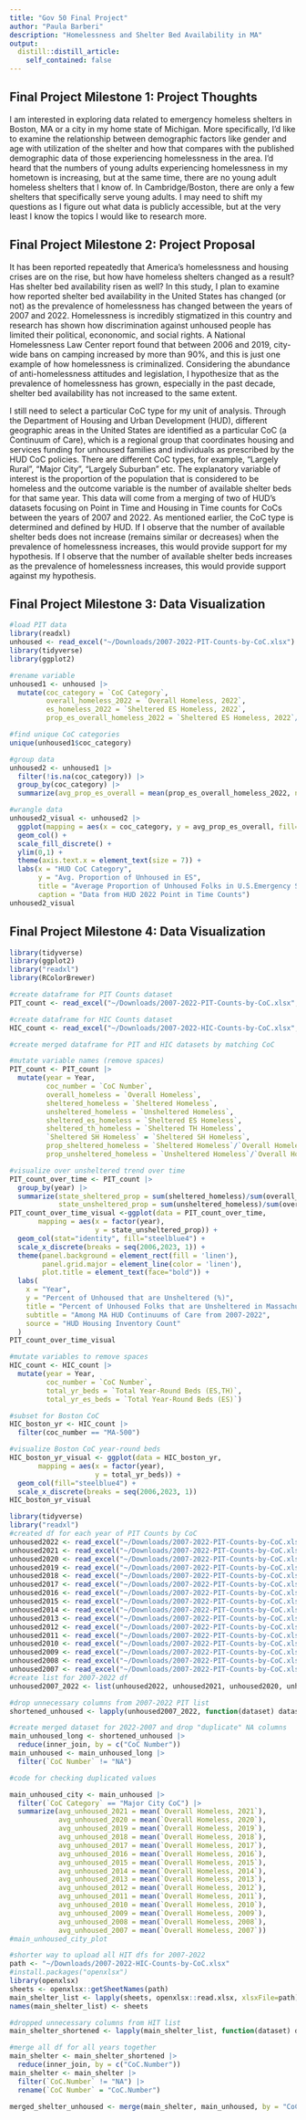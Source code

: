 ```yaml
---
title: "Gov 50 Final Project"
author: "Paula Barberi"
description: "Homelessness and Shelter Bed Availability in MA"
output:
  distill::distill_article:
    self_contained: false
---
```




## Final Project Milestone 1: Project Thoughts

I am interested in exploring data related to emergency homeless shelters in Boston, MA or a city in my home state of Michigan. More specifically, I'd like to examine the relationship between demographic factors like gender and age with utilization of the shelter and how that compares with the published demographic data of those experiencing homelessness in the area. I'd heard that the numbers of young adults experiencing homelessness in my hometown is increasing, but at the same time, there are no young adult homeless shelters that I know of. In Cambridge/Boston, there are only a few shelters that specifically serve young adults. I may need to shift my questions as I figure out what data is publicly accessible, but at the very least I know the topics I would like to research more. 

## Final Project Milestone 2: Project Proposal

It has been reported repeatedly that America's homelessness and housing crises are on the rise, but how have homeless shelters changed as a result? Has shelter bed availability risen as well? In this study, I plan to examine how reported shelter bed availability in the United States has changed (or not) as the prevalence of homelessness has changed between the years of 2007 and 2022. Homelessness is incredibly stigmatized in this country and research has shown how discrimination against unhoused people has limited their political, econonomic, and social rights. A National Homelessness Law Center report found that between 2006 and 2019, city-wide bans on camping increased by more than 90%, and this is just one example of how homelessness is criminalized. Considering the abundance of anti-homelessness attitudes and legislation, I hypothesize that as the prevalence of homelessness has grown, especially in the past decade, shelter bed availability has not increased to the same extent. 

I still need to select a particular CoC type for my unit of analysis. Through the Department of Housing and Urban Development (HUD), different geographic areas in the United States are identified as a particular CoC (a Continuum of Care), which is a regional group that coordinates housing and services funding for unhoused families and individuals as prescribed by the HUD CoC policies. There are different CoC types, for example, "Largely Rural", "Major City", "Largely Suburban" etc. The explanatory variable of interest is the proportion of the population that is considered to be homeless and the outcome variable is the number of available shelter beds for that same year. This data will come from a merging of two of HUD's datasets focusing on Point in Time and Housing in Time counts for CoCs between the years of 2007 and 2022. As mentioned earlier, the CoC type is determined and defined by HUD. If I observe that the number of available shelter beds does not increase (remains similar or decreases) when the prevalence of homelessness increases, this would provide support for my hypothesis. If I observe that the number of available shelter beds increases as the prevalence of homelessness increases, this would provide support against my hypothesis. 

## Final Project Milestone 3: Data Visualization
```r
#load PIT data
library(readxl)
unhoused <- read_excel("~/Downloads/2007-2022-PIT-Counts-by-CoC.xlsx")
library(tidyverse)
library(ggplot2)
```



```r
#rename variable
unhoused1 <- unhoused |>
  mutate(coc_category = `CoC Category`,
         overall_homeless_2022 = `Overall Homeless, 2022`,
         es_homeless_2022 = `Sheltered ES Homeless, 2022`,
         prop_es_overall_homeless_2022 = `Sheltered ES Homeless, 2022`/`Overall Homeless, 2022`)

#find unique CoC categories
unique(unhoused1$coc_category)

#group data
unhoused2 <- unhoused1 |>
  filter(!is.na(coc_category)) |>
  group_by(coc_category) |>
  summarize(avg_prop_es_overall = mean(prop_es_overall_homeless_2022, na.rm = TRUE)) 

#wrangle data
unhoused2_visual <- unhoused2 |>
  ggplot(mapping = aes(x = coc_category, y = avg_prop_es_overall, fill=coc_category)) +
  geom_col() +
  scale_fill_discrete() +
  ylim(0,1) +
  theme(axis.text.x = element_text(size = 7)) +
  labs(x = "HUD CoC Category",
       y = "Avg. Proportion of Unhoused in ES",
       title = "Average Proportion of Unhoused Folks in U.S.Emergency Shelters by CoC in 2022",
       caption = "Data from HUD 2022 Point in Time Counts")
unhoused2_visual
```

## Final Project Milestone 4: Data Visualization
```r
library(tidyverse)
library(ggplot2)
library("readxl")
library(RColorBrewer)

#create dataframe for PIT Counts dataset
PIT_count <- read_excel("~/Downloads/2007-2022-PIT-Counts-by-CoC.xlsx", sheet = 18)

#create dataframe for HIC Counts dataset
HIC_count <- read_excel("~/Downloads/2007-2022-HIC-Counts-by-CoC.xlsx", sheet = 17)

#create merged dataframe for PIT and HIC datasets by matching CoC


```

```r
#mutate variable names (remove spaces)
PIT_count <- PIT_count |>
  mutate(year = Year,
         coc_number = `CoC Number`,
         overall_homeless = `Overall Homeless`,
         sheltered_homeless = `Sheltered Homeless`,
         unsheltered_homeless = `Unsheltered Homeless`,
         sheltered_es_homeless = `Sheltered ES Homeless`,
         sheltered_th_homeless = `Sheltered TH Homeless`,
         `Sheltered SH Homeless` = `Sheltered SH Homeless`,
         prop_sheltered_homeless = `Sheltered Homeless`/`Overall Homeless`,
         prop_unsheltered_homeless = `Unsheltered Homeless`/`Overall Homeless`)

#visualize over unsheltered trend over time
PIT_count_over_time <- PIT_count |>
  group_by(year) |>
  summarize(state_sheltered_prop = sum(sheltered_homeless)/sum(overall_homeless)*100,
            state_unsheltered_prop = sum(unsheltered_homeless)/sum(overall_homeless)*100)
PIT_count_over_time_visual <-ggplot(data = PIT_count_over_time,
       mapping = aes(x = factor(year),
                     y = state_unsheltered_prop)) +
  geom_col(stat="identity", fill="steelblue4") +
  scale_x_discrete(breaks = seq(2006,2023, 1)) +
  theme(panel.background = element_rect(fill = 'linen'),
        panel.grid.major = element_line(color = 'linen'),
        plot.title = element_text(face="bold")) + 
  labs(
    x = "Year",
    y = "Percent of Unhoused that are Unsheltered (%)",
    title = "Percent of Unhoused Folks that are Unsheltered in Massachusetts",
    subtitle = "Among MA HUD Continuums of Care from 2007-2022",
    source = "HUD Housing Inventory Count"
  )
PIT_count_over_time_visual
```
```r
#mutate variables to remove spaces
HIC_count <- HIC_count |>
  mutate(year = Year,
         coc_number = `CoC Number`,
         total_yr_beds = `Total Year-Round Beds (ES,TH)`,
         total_yr_es_beds = `Total Year-Round Beds (ES)`)

#subset for Boston CoC
HIC_boston_yr <- HIC_count |>
  filter(coc_number == "MA-500")

#visualize Boston CoC year-round beds
HIC_boston_yr_visual <- ggplot(data = HIC_boston_yr,
       mapping = aes(x = factor(year),
                     y = total_yr_beds)) +
  geom_col(fill="steelblue4") +
  scale_x_discrete(breaks = seq(2006,2023, 1)) 
HIC_boston_yr_visual 
```


```r
library(tidyverse)
library("readxl")
#created df for each year of PIT Counts by CoC
unhoused2022 <- read_excel("~/Downloads/2007-2022-PIT-Counts-by-CoC.xlsx", sheet = 1)
unhoused2021 <- read_excel("~/Downloads/2007-2022-PIT-Counts-by-CoC.xlsx", sheet = 2)
unhoused2020 <- read_excel("~/Downloads/2007-2022-PIT-Counts-by-CoC.xlsx", sheet = 3)
unhoused2019 <- read_excel("~/Downloads/2007-2022-PIT-Counts-by-CoC.xlsx", sheet = 4)
unhoused2018 <- read_excel("~/Downloads/2007-2022-PIT-Counts-by-CoC.xlsx", sheet = 5)
unhoused2017 <- read_excel("~/Downloads/2007-2022-PIT-Counts-by-CoC.xlsx", sheet = 6)
unhoused2016 <- read_excel("~/Downloads/2007-2022-PIT-Counts-by-CoC.xlsx", sheet = 7)
unhoused2015 <- read_excel("~/Downloads/2007-2022-PIT-Counts-by-CoC.xlsx", sheet = 8)
unhoused2014 <- read_excel("~/Downloads/2007-2022-PIT-Counts-by-CoC.xlsx", sheet = 9)
unhoused2013 <- read_excel("~/Downloads/2007-2022-PIT-Counts-by-CoC.xlsx", sheet = 10)
unhoused2012 <- read_excel("~/Downloads/2007-2022-PIT-Counts-by-CoC.xlsx", sheet = 11)
unhoused2011 <- read_excel("~/Downloads/2007-2022-PIT-Counts-by-CoC.xlsx", sheet = 12)
unhoused2010 <- read_excel("~/Downloads/2007-2022-PIT-Counts-by-CoC.xlsx", sheet = 13)
unhoused2009 <- read_excel("~/Downloads/2007-2022-PIT-Counts-by-CoC.xlsx", sheet = 14)
unhoused2008 <- read_excel("~/Downloads/2007-2022-PIT-Counts-by-CoC.xlsx", sheet = 15)
unhoused2007 <- read_excel("~/Downloads/2007-2022-PIT-Counts-by-CoC.xlsx", sheet = 16)
#create list for 2007-2022 df
unhoused2007_2022 <- list(unhoused2022, unhoused2021, unhoused2020, unhoused2019, unhoused2018, unhoused2017, unhoused2016, unhoused2015, unhoused2014, unhoused2013, unhoused2012, unhoused2011, unhoused2010, unhoused2009, unhoused2008, unhoused2007)
```

```r
#drop unnecessary columns from 2007-2022 PIT list 
shortened_unhoused <- lapply(unhoused2007_2022, function(dataset) dataset[, 1:3, drop = FALSE])

#create merged dataset for 2022-2007 and drop "duplicate" NA columns
main_unhoused_long <- shortened_unhoused |>
  reduce(inner_join, by = c("CoC Number"))
main_unhoused <- main_unhoused_long |>
  filter(`CoC Number` != "NA")

#code for checking duplicated values


```

```r
main_unhoused_city <- main_unhoused |>
  filter(`CoC Category` == "Major City CoC") |>
  summarize(avg_unhoused_2021 = mean(`Overall Homeless, 2021`),
            avg_unhoused_2020 = mean(`Overall Homeless, 2020`),
            avg_unhoused_2019 = mean(`Overall Homeless, 2019`),
            avg_unhoused_2018 = mean(`Overall Homeless, 2018`),
            avg_unhoused_2017 = mean(`Overall Homeless, 2017`),
            avg_unhoused_2016 = mean(`Overall Homeless, 2016`),
            avg_unhoused_2015 = mean(`Overall Homeless, 2015`),
            avg_unhoused_2014 = mean(`Overall Homeless, 2014`),
            avg_unhoused_2013 = mean(`Overall Homeless, 2013`),
            avg_unhoused_2012 = mean(`Overall Homeless, 2012`),
            avg_unhoused_2011 = mean(`Overall Homeless, 2011`),
            avg_unhoused_2010 = mean(`Overall Homeless, 2010`),
            avg_unhoused_2009 = mean(`Overall Homeless, 2009`),
            avg_unhoused_2008 = mean(`Overall Homeless, 2008`),
            avg_unhoused_2007 = mean(`Overall Homeless, 2007`)) 
#main_unhoused_city_plot
```



```r
#shorter way to upload all HIT dfs for 2007-2022
path <- "~/Downloads/2007-2022-HIC-Counts-by-CoC.xlsx"
#install.packages("openxlsx")
library(openxlsx)
sheets <- openxlsx::getSheetNames(path)
main_shelter_list <- lapply(sheets, openxlsx::read.xlsx, xlsxFile=path)
names(main_shelter_list) <- sheets
```

```r
#dropped unnecessary columns from HIT list
main_shelter_shortened <- lapply(main_shelter_list, function(dataset) dataset[, c(1,2,6,7,8), drop = FALSE])

#merge all df for all years together
main_shelter <- main_shelter_shortened |>
  reduce(inner_join, by = c("CoC.Number"))
main_shelter <- main_shelter |>
  filter(`CoC.Number` != "NA") |>
  rename(`CoC Number` = "CoC.Number")
```

```r
merged_shelter_unhoused <- merge(main_shelter, main_unhoused, by = "CoC Number", all = FALSE)
```


